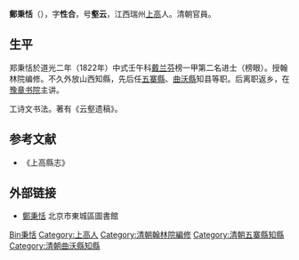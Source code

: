 '''鄭秉恬'''（{{bd|1783年||?||catIdx=Zheng鄭秉恬}}），字'''性合'''，号'''壑云'''，江西瑞州[[上高|上高]]人。清朝官員。

== 生平 ==
郑秉恬於道光二年（1822年）中式壬午科[[戴兰芬|戴兰芬]]榜一甲第二名进士（榜眼）。授翰林院编修。不久外放山西知縣，先后任[[五寨縣|五寨縣]]、[[曲沃縣|曲沃縣]]知县等职。后离职返乡，在[[豫章书院|豫章书院]]主讲。

工诗文书法。著有《云壑遗稿》。

==参考文献==
*《上高縣志》

==外部链接==
*[http://www.bjdclib.com/subdb/exam/examperson/200908/t20090825_25530.html 鄭秉恬] {{Wayback|url=http://www.bjdclib.com/subdb/exam/examperson/200908/t20090825_25530.html |date=20160304125310 }} 北京市東城區圖書館

{{道光二年壬午恩科殿試金榜}}

{{Authority control}}

{{DEFAULTSORT:Zheng鄭秉恬}}
[[Category:鄭姓|Bin秉恬]]
[[Category:上高人|Category:上高人]]
[[Category:清朝翰林院編修|Category:清朝翰林院編修]]
[[Category:清朝五寨縣知縣|Category:清朝五寨縣知縣]]
[[Category:清朝曲沃縣知縣|Category:清朝曲沃縣知縣]]


{{清朝人物小作品}}